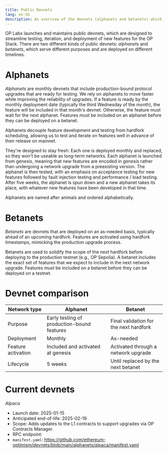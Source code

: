 ```yaml
---
title: Public Devnets 
lang: en-US
description: An overview of the devnets (alphanets and betanets) which can be used to test upcoming OP Stack releases. 
---
```



OP Labs launches and maintains public devnets, which are designed to streamline testing, iteration, and deployment of new features for the OP Stack.
There are two different kinds of public devnets: *alphanets* and *betanets*, which serve different purposes and are deployed on different timelines. 

# Alphanets 

*Alphanets* are monthly devnets that include production-bound protocol upgrades that are ready for testing. 
We rely on alphanets to move faster while improving the reliability of upgrades. 
If a feature is ready by the monthly deployment date (typically the third Wednesday of the month), the feature will be included in that month's devnet. 
Otherwise, the feature must wait for the next alphanet. 
Features _must_ be included on an alphanet before they can be deployed on a betanet.

Alphanets decouple feature development and testing from hardfork scheduling, allowing us to test and iterate on features well in advance of their release on mainnet.

They're designed to stay fresh: Each one is deployed monthly and replaced, so they won't be useable as long-term networks. 
Each alphanet is launched from genesis, meaning that new features are encoded in genesis rather than undergoing a network upgrade from a preexisting version. 
The alphanet is then tested, with an emphasis on acceptance testing for new features followed by fault injection testing and performance / load testing. 
After five weeks, the alphanet is spun down and a new alphanet takes its place, with whatever new features have been developed in that time. 

Alphanets are named after animals and ordered alphabetically.

# Betanets 

*Betanets* are devnets that are deployed on an as-needed basis, typically ahead of an upcoming hardfork. 
Features are activated using hardfork timestamps, mimicking the production upgrade process.

Betanets are used to solidify the scope of the next hardfork before deploying to the production testnet (e.g., OP Sepolia). 
A betanet includes the exact set of features that we expect to include in the next network upgrade.
Features _must_ be included on a betanet before they can be deployed on a testnet.

# Devnet comparison

| Network type        | Alphanet                                   | Betanet                                   |
| ------------------- | -------------------------------------------| ----------------------------------------- |
| Purpose             | Early testing of production-bound features | Final validation for the next hardfork    |
| Deployment          | Monthly                                    | As-needed                                 |
| Feature activation  | Included and activated at genesis          | Activated through a network upgrade       |
| Lifecycle           | 5 weeks                                    | Until replaced by the next betanet        |


# Current devnets 

*Alpaca* 
* Launch date: 2025-01-15
* Anticipated end-of-life: 2025-02-19
* Scope: Adds updates to the L1 contracts to support upgrades via OP Contracts Manager.
* RPC endpoint: 
* `manifest.yaml`: https://github.com/ethereum-optimism/devnets/blob/main/alphanets/alpaca/manifest.yaml

